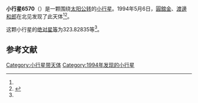 {{Infobox planet
| bgcolour = #FFFFC0
| name = 6570 Tomohiro
| symbol = 
| image = 
| caption = 
| discovery = yes
| discovery_ref = 
| discoverer = [[圓舘金|圓舘金]]、[[渡邊和郎|渡邊和郎]]
| discovery_site = [[北见|北见]] 
| discovered = 1994年5月6日
| designations = yes
| mp_name = 
| named_after = 
| alt_names = 1994 JO/ 1983 JE1 / 1985 SO5 / 1985 UQ5 / 1986 XS4 / 1991 UH2
| mp_category = [[主带小行星|主带小行星]]
| orbit_ref = <ref name="a">[http://ssd.jpl.nasa.gov/sbdb.cgi?sstr=6570 6570 Tomohiro] {{Wayback|url=http://ssd.jpl.nasa.gov/sbdb.cgi?sstr=6570 |date=20140902124513 }}，小行星數據庫瀏覽器（JPL Small-Body Database Browser）－[[美国国家航空航天局|美国国家航空航天局]]喷气推进实验室</ref>
| epoch = 2456400.5 (2013年4月18日更新)
| aphelion = {{convert|3.6668215|AU|km|3|abbr=on|lk=out}}
| perihelion = {{convert|2.5970559|AU|km|3|abbr=on}}
| semimajor = {{convert|3.1319387|AU|km|3|abbr=on}}
| eccentricity = 0.1707833
| period = 2024.502441 [[日|日]]<br />5.54[[儒略年|儒略年]]
| avg_speed = 
| inclination = 14.42937
| asc_node = 215.45476
| mean_anomaly = 
| arg_peri = 323.82835
| satellites = 
| physical_characteristics = yes
| dimensions = 
| mass = 
| density = 
| surface_grav = 
| escape_velocity = 
| sidereal_day = 
| axial_tilt = 
| pole_ecliptic_lat = 
| pole_ecliptic_lon = 
| albedo = 
| temperatures= 
| temp_name1 = 
| mean_temp_1 = 
| max_temp_1 = 
| temp_name2 = 
| max_temp_2 = 
| spectral_type = 
| abs_magnitude = 323.82835
}}

'''小行星6570'''（{{lang-en|6570 Tomohiro}}）是一颗围绕[[太阳|太阳]][[公转|公转]]的[[小行星|小行星]]。1994年5月6日，[[圓舘金|圓舘金]]、[[渡邊和郎|渡邊和郎]]在北见发现了此天体<ref name="a" /><ref>{{cite news|title=小行星列表|url=http://cfa-www.harvard.edu/iau/lists/NumberedMPs.txt|accessdate=2013-07-08|newspaper=哈佛大学|archive-date=2008-05-17|archive-url=https://web.archive.org/web/20080517010638/http://cfa-www.harvard.edu/iau/lists/NumberedMPs.txt|dead-url=no}}</ref>。

这颗小行星的[[绝对星等|绝对星等]]为323.82835等<ref name="a" />。

==参考文献==
{{reflist}}
{{Minor Planet Number|[[小行星6569|小行星6569]]|[[小行星6571|小行星6571]]}}

{{小天体}}

[[Category:小行星带天体|Category:小行星带天体]]
[[Category:1994年发现的小行星|Category:1994年发现的小行星]]

{{asteroid-stub}}